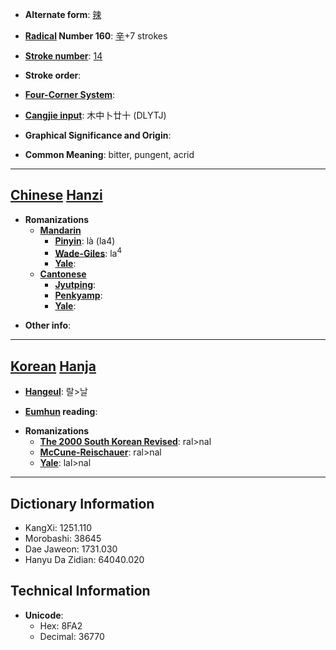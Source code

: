 * '''Alternate form''': [[辣]]

* '''[[Wiktionary:Chinese radical index| Radical]] Number 160''': [[Wiktionary:Chinese radical index 辛|辛]]+7 strokes

* '''[[Wiktionary:Chinese total strokes index|Stroke number]]''': [[Wiktionary:Chinese total strokes index 14|14]]

* '''Stroke order''': 

* '''[[Wiktionary:Chinese four corner index|Four-Corner System]]''': 

* '''[[Wiktionary:Chinese Cangjie index|Cangjie input]]''': 木中卜廿十 (DLYTJ)

* '''Graphical Significance and Origin''': 

* '''Common Meaning''': bitter, pungent, acrid

----

== [[Chinese]] [[Hanzi]] ==

* '''Romanizations'''
** '''[[Mandarin]]'''
*** '''[[Pinyin]]''': là (la4)
*** '''[[Wade-Giles]]''': la<sup>4</sup>
*** '''[[Yale]]''': 
** '''[[Cantonese]]'''
*** '''[[Jyutping]]''':
*** '''[[Penkyamp]]''': 
*** '''[[Yale]]''': 

* '''Other info''': 

----

== [[Korean]] [[Hanja]] ==

* '''[[Hangeul]]''': 랄>날

* '''[[Eumhun]] reading''': 

* '''Romanizations'''
** '''[[The 2000 South Korean Revised Romanization|The 2000 South Korean Revised]]''': ral>nal
** '''[[McCune-Reischauer]]''': ral>nal
** '''[[Yale]]''': lal>nal

----

== Dictionary Information ==

* KangXi: 1251.110
* Morobashi: 38645
* Dae Jaweon: 1731.030
* Hanyu Da Zidian: 64040.020

== Technical Information ==

* '''Unicode''':
** Hex: 8FA2
** Decimal: 36770